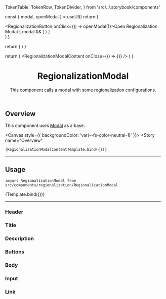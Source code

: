 
  TokenTable,
  TokenRow,
  TokenDivider,
} from 'src/../.storybook/components'

<Meta
  title="Features/Regionalization/RegionalizationModal"
  component={RegionalizationModal}
/>

  const { modal, openModal } = useUI()
  return (
    <div>
      <RegionalizationButton onClick={() => openModal()}>Open Regionalization Modal</RegionalizationButton>
      {
        modal && (
        <RegionalizationModal />
        )
      }
    </div>
  )
}

  return (
    <SessionProvider>
      <UIProvider>
        <ModalTemplate />
      </UIProvider>
    </SessionProvider>
  )
}

  return (
    <SessionProvider>
      <UIProvider>
        <RegionalizationModalContent onClose={() => {}} />
      </UIProvider>
    </SessionProvider>
  )
}

<header>

# RegionalizationModal

This component calls a modal with some regionalization configurations.

</header>

## Overview

This component uses [Modal](/docs/molecules-modal--overview) as a base.

<Canvas  style={{ backgroundColor: 'var(--fs-color-neutral-1)' }}>
  <Story
    name="Overview"
  >
    {RegionalizationModalContentTemplate.bind({})}
  </Story>
</Canvas>

---

## Usage

`import RegionalizationModal from src/components/regionalization/RegionalizationModal`

<Canvas>
  <Story
    name="RegionalizationModalContent"
  >
    {Template.bind({})}
  </Story>
</Canvas>

---

<TokenTable>
  <TokenRow
    token="--fs-regionalization-modal-background-color"
    value="var(--fs-color-body-bkg)"
    isColor
  />
  <TokenRow
    token="--fs-regionalization-modal-border-radius"
    value="var(--fs-spacing-border-radius)"
  />
</TokenTable>

### Header

<TokenTable>
  <TokenRow
    token="--fs-regionalization-modal-header-padding"
    value="var(--fs-spacing-4) var(--fs-spacing-7) var(--fs-spacing-4) var(--fs-spacing-4)"
  />
</TokenTable>

### Title

<TokenTable>
  <TokenRow
    token="--fs-regionalization-modal-title-margin-bottom"
    value=".625rem"
  />
  <TokenRow
    token="--fs-regionalization-modal-title-size"
    value="var(--fs-text-size-lead)"
  />
  <TokenRow
    token="--fs-regionalization-modal-title-weight"
    value="var(--fs-text-weight-bold)"
  />
  <TokenRow
    token="--fs-regionalization-modal-title-line-height"
    value="1.2"
  />
</TokenTable>

### Description

<TokenTable>
  <TokenRow
    token="--fs-regionalization-modal-description-size"
    value="var(---fs-text-size-body)"
  />
  <TokenRow
    token="--fs-regionalization-modal-description-line-height"
    value="1.5"
  />
  <TokenRow
    token="--fs-regionalization-modal-description-color"
    value="var(--fs-color-text-light)"
    isColor
  />
</TokenTable>

### Buttons

<TokenTable>
  <TokenRow
    token="--fs-regionalization-modal-close-button-position-top"
    value="0"
  />
  <TokenRow
    token="--fs-regionalization-modal-close-button-position-right"
    value="0"
  />
</TokenTable>

### Body

<TokenTable>
  <TokenRow
    token="--fs-regionalization-modal-body-padding"
    value="var(--fs-spacing-1) var(--fs-spacing-4) var(--fs-spacing-5)"
  />
</TokenTable>

### Input

<TokenTable>
  <TokenRow
    token="--fs-regionalization-modal-input-margin-bottom"
    value="var(--fs-spacing-6)"
  />
</TokenTable>

### Link

<TokenTable>
  <TokenRow
    token="--fs-regionalization-modal-link-padding"
    value="0"
  />
  <TokenRow
    token="--fs-regionalization-modal-link-color"
    value="var(--fs-color-link)"
    isColor
  />
  <TokenRow
    token="--fs-regionalization-modal-link-margin-right"
    value="var(--fs-spacing-0)"
  />
</TokenTable>
